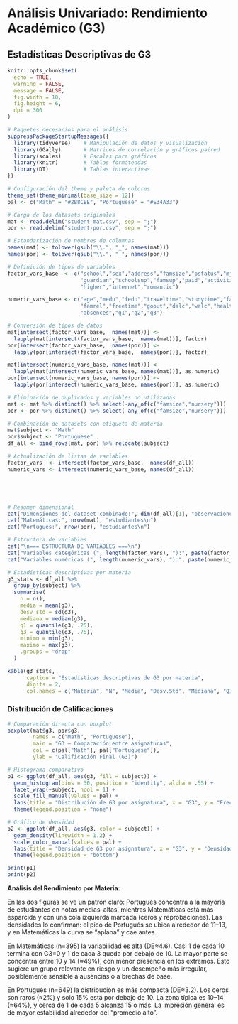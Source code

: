 
# Análisis Univariado: Rendimiento Académico (G3)

## Estadísticas Descriptivas de G3

```r
knitr::opts_chunk$set(
  echo = TRUE, 
  warning = FALSE, 
  message = FALSE,
  fig.width = 10,
  fig.height = 6,
  dpi = 300
)

# Paquetes necesarios para el análisis
suppressPackageStartupMessages({
  library(tidyverse)    # Manipulación de datos y visualización
  library(GGally)       # Matrices de correlación y gráficos paired
  library(scales)       # Escalas para gráficos
  library(knitr)        # Tablas formateadas
  library(DT)           # Tablas interactivas
})

# Configuración del theme y paleta de colores
theme_set(theme_minimal(base_size = 12))
pal <- c("Math" = "#2B8CBE", "Portuguese" = "#E34A33")

# Carga de los datasets originales
mat <- read.delim("student-mat.csv", sep = ";")
por <- read.delim("student-por.csv", sep = ";")

# Estandarización de nombres de columnas
names(mat) <- tolower(gsub("\\.", "_", names(mat)))
names(por) <- tolower(gsub("\\.", "_", names(por)))

# Definición de tipos de variables
factor_vars_base  <- c("school","sex","address","famsize","pstatus","mjob","fjob","reason",
                       "guardian","schoolsup","famsup","paid","activities","nursery",
                       "higher","internet","romantic")

numeric_vars_base <- c("age","medu","fedu","traveltime","studytime","failures",
                       "famrel","freetime","goout","dalc","walc","health",
                       "absences","g1","g2","g3")

# Conversión de tipos de datos
mat[intersect(factor_vars_base,  names(mat))] <- 
  lapply(mat[intersect(factor_vars_base,  names(mat))], factor)
por[intersect(factor_vars_base,  names(por))] <- 
  lapply(por[intersect(factor_vars_base,  names(por))], factor)

mat[intersect(numeric_vars_base, names(mat))] <- 
  lapply(mat[intersect(numeric_vars_base, names(mat))], as.numeric)
por[intersect(numeric_vars_base, names(por))] <- 
  lapply(por[intersect(numeric_vars_base, names(por))], as.numeric)

# Eliminación de duplicados y variables no utilizadas
mat <- mat %>% distinct() %>% select(-any_of(c("famsize","nursery")))
por <- por %>% distinct() %>% select(-any_of(c("famsize","nursery")))

# Combinación de datasets con etiqueta de materia
mat$subject <- "Math"
por$subject <- "Portuguese" 
df_all <- bind_rows(mat, por) %>% relocate(subject)

# Actualización de listas de variables
factor_vars  <- intersect(factor_vars_base,  names(df_all))
numeric_vars <- intersect(numeric_vars_base, names(df_all))





# Resumen dimensional
cat("Dimensiones del dataset combinado:", dim(df_all)[1], "observaciones,", dim(df_all)[2], "variables\n")
cat("Matemáticas:", nrow(mat), "estudiantes\n")
cat("Portugués:", nrow(por), "estudiantes\n")

# Estructura de variables
cat("\n=== ESTRUCTURA DE VARIABLES ===\n")
cat("Variables categóricas (", length(factor_vars), "):", paste(factor_vars, collapse = ", "), "\n")
cat("Variables numéricas (", length(numeric_vars), "):", paste(numeric_vars, collapse = ", "), "\n")
```


```r
# Estadísticas descriptivas por materia
g3_stats <- df_all %>% 
  group_by(subject) %>%
  summarise(
    n = n(),
    media = mean(g3),
    desv_std = sd(g3),
    mediana = median(g3),
    q1 = quantile(g3, .25),
    q3 = quantile(g3, .75),
    minimo = min(g3),
    maximo = max(g3),
    .groups = "drop"
  )

kable(g3_stats, 
      caption = "Estadísticas descriptivas de G3 por materia",
      digits = 2,
      col.names = c("Materia", "N", "Media", "Desv.Std", "Mediana", "Q1", "Q3", "Mín", "Máx"))
```

### Distribución de Calificaciones

```r
# Comparación directa con boxplot
boxplot(mat$g3, por$g3,
        names = c("Math", "Portuguese"),
        main = "G3 — Comparación entre asignaturas",
        col = c(pal["Math"], pal["Portuguese"]),
        ylab = "Calificación Final (G3)")

# Histograma comparativo
p1 <- ggplot(df_all, aes(g3, fill = subject)) +
  geom_histogram(bins = 30, position = "identity", alpha = .55) +
  facet_wrap(~subject, ncol = 1) +
  scale_fill_manual(values = pal) +
  labs(title = "Distribución de G3 por asignatura", x = "G3", y = "Frecuencia") +
  theme(legend.position = "none")

# Gráfico de densidad
p2 <- ggplot(df_all, aes(g3, color = subject)) +
  geom_density(linewidth = 1.2) +
  scale_color_manual(values = pal) +
  labs(title = "Densidad de G3 por asignatura", x = "G3", y = "Densidad") +
  theme(legend.position = "bottom")

print(p1)
print(p2)
```

**Análisis del Rendimiento por Materia:**

En las dos figuras se ve un patrón claro: Portugués concentra a la mayoría de estudiantes en notas medias–altas, mientras Matemáticas está más esparcida y con una cola izquierda marcada (ceros y reprobaciones). Las densidades lo confirman: el pico de Portugués se ubica alrededor de 11–13, y en Matemáticas la curva se “aplana” y cae antes.

En Matemáticas (n=395) la variabilidad es alta (DE≈4.6). Casi 1 de cada 10 termina con G3=0 y 1 de cada 3 queda por debajo de 10. La mayor parte se concentra entre 10 y 14 (≈49%), con menor presencia en los extremos. Esto sugiere un grupo relevante en riesgo y un desempeño más irregular, posiblemente sensible a ausencias o a brechas de base.

En Portugués (n=649) la distribución es más compacta (DE≈3.2). Los ceros son raros (≈2%) y solo 15% está por debajo de 10. La zona típica es 10–14 (≈64%), y cerca de 1 de cada 5 alcanza 15 o más. La impresión general es de mayor estabilidad alrededor del “promedio alto”.
